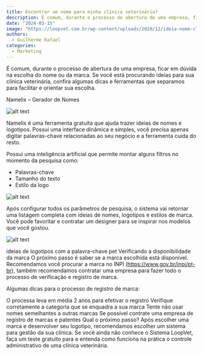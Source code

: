 ---
title: Encontrar um nome para minha clínica veterinária?
description: É comum, durante o processo de abertura de uma empresa, ficar em dúvida na escolha do nome ou da marca.
date: "2024-03-15"
image: "https://loopvet.com.br/wp-content/uploads/2020/12/ideia-nome-clinica-vet.png"
authors:
  - Guilherme Rafael
categories:
  - Marketing
---

É comum, durante o processo de abertura de uma empresa, ficar em dúvida na escolha do nome ou da marca. Se você está procurando ideias para sua clínica veterinária, confira algumas dicas e ferramentas que separamos para facilitar e orientar sua escolha.

Namelix – Gerador de Nomes

![alt text](https://loopvet.com.br/wp-content/uploads/2020/12/namelix.png)

Namelix é uma ferramenta gratuita que ajuda trazer ideias de nomes e logotipos. Possui uma interface dinâmica e simples, você precisa apenas digitar palavras-chave relacionadas ao seu negócio e a ferramenta cuida do resto.

Possui uma inteligência artificial que permite montar alguns filtros no momento da pesquisa como:

- Palavras-chave
- Tamanho do texto
- Estilo da logo

![alt text](https://loopvet.com.br/wp-content/uploads/2020/12/namelix-estilo.png)

Após configurar todos os parâmetros de pesquisa, o sistema vai retornar uma listagem completa com ideias de nomes, logotipos e estilos de marca. Você pode favoritar e contratar um designer para se inspirar nos modelos que você gostou.

![alt text](https://loopvet.com.br/wp-content/uploads/2020/12/namelix-pet.png)

ideias de logotipos com a palavra-chave pet
Verificando a disponibilidade da marca
O próximo passo é saber se a marca escolhida está disponível. Recomendamos você procurar a marca no INPI (https://www.gov.br/inpi/pt-br), também recomendamos contratar uma empresa para fazer todo o processo de verificação e registro de marca.

Algumas dicas para o processo de registro de marca:

O processa leva em média 2 anos para efetivar o registro
Verifique corretamente a categoria que se enquadra a sua marca
Tente não usar nomes semelhantes a outras marcas
Se possível contrate uma empresa de registro de marcas e patentes
Qual o próximo passo?
Após escolher uma marca e desenvolver seu logotipo, recomendamos escolher um sistema para gestão da sua clínica. Se você ainda não conhece o Sistema LoopVet, faça um teste gratuito para e entenda como funciona na prática o controle administrativo de uma clínica veterinária.
